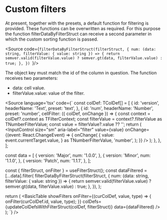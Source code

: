 

<Meta of={Stories} />

# Custom filters

<Story of={Stories.FiltersCustom} />

At present, together with the presets, a default function for filtering is provided. These functions can be overwritten as required. For this purpose the function filterDataByFilterStruct can receive a second parameter in which the custom sorting function is passed.

<Source 
  code={`filterDataByFilterStruct(filterStruct, {
      num: (data: string, filterValue: { value: string }) => {
        return semver.valid(filterValue.value)
          ? semver.gt(data, filterValue.value)
          : true;
      },
    })
`}/>

The object key must match the id of the column in question. The function receives two parameters:

- data: cell value.
- filterValue.value: value of the filter.

<Source
  language='tsx'
  code={`
const colDef: TColDef[] = [
    {
      id: 'version',
      headerName: 'Text',
      preset: 'text',
    },
    {
      id: 'num',
      headerName: 'Number',
      preset: 'number',
      cellFilter: ({ colDef, onChange }) => {
        const context = colDef?.context as TFilterContext;
        const filterValue = context?.filterValue as TNumberFilterValue;
        const value = filterValue?.value ?? '';
        return (
          <InputControl
            size="sm"
            aria-label="filter"
            value={value}
            onChange={(event: React.ChangeEvent<HTMLInputElement>) => {
              onChange(
                {
                  value: event.currentTarget.value,
                } as TNumberFilterValue,
                'number',
              );
            }}
          />
        );
      },
    },
  ];

  const data = [
    {
      version: 'Major',
      num: '1.0.0',
    },
    {
      version: 'Minor',
      num: '1.1.0',
    },
    {
      version: 'Patch',
      num: '1.1.1',
    },
  ];

  const { filterStruct, onFilter } = useFilterStruct();
  const dataFiltered = [...data].filter(
    filterDataByFilterStruct(filterStruct, {
      num: (data: string, filterValue: { value: string }) => {
        return semver.valid(filterValue.value)
          ? semver.gt(data, filterValue.value)
          : true;
      },
    }),
  );

  return (
    <BasicTable
      showFilters
      onFilter={(curColDef, value, type) => {
        onFilter(curColDef.id, value, type);
      }}
      colDefs={updateColDefsWithFilterStruct(colDef, filterStruct)}
      data={dataFiltered}
    />
  );
`}
/>
